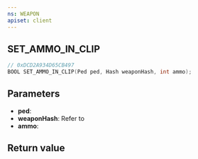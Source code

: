 ```yaml
---
ns: WEAPON
apiset: client
---
```

## SET_AMMO_IN_CLIP

```c
// 0xDCD2A934D65CB497
BOOL SET_AMMO_IN_CLIP(Ped ped, Hash weaponHash, int ammo);
```


## Parameters
* **ped**:
* **weaponHash**: Refer to <EmbeddedEnum name="eWeaponHash" />
* **ammo**:

## Return value
